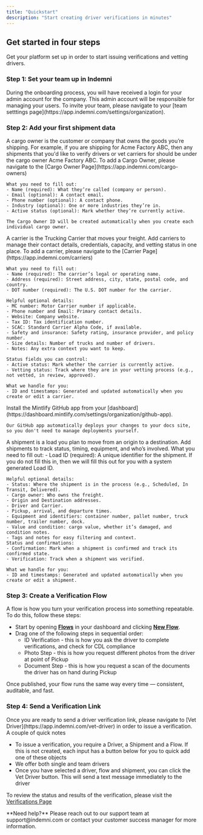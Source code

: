 ```yaml
---
title: "Quickstart"
description: "Start creating driver verifications in minutes"
---
```


## Get started in four steps

Get your platform set up in order to start issuing verifications and vetting drivers.

### Step 1: Set your team up in Indemni

<AccordionGroup>
  <Accordion icon="users" title="Invite your team">
    During the onboarding process, you will have received a login for your admin account for the company. This admin account will be responsible for managing your users. To invite your team, please navigate to your [team setttings page](https://app.indemni.com/settings/organization).
  </Accordion>
</AccordionGroup>

### Step 2: Add your first shipment data

<AccordionGroup>
  <Accordion icon="box" title="Adding a Cargo Owner">
    A cargo owner is the customer or company that owns the goods you’re shipping. For example, if you are shipping for Acme Factory ABC, then any
    shipments that you'd like to verify drivers or vet carriers for should be under the cargo owner Acme Factory ABC. To add a Cargo Owner, please 
    navigate to the [Cargo Owner Page](https://app.indemni.com/cargo-owners)

    What you need to fill out:
    - Name (required): What they’re called (company or person).
    - Email (optional): A contact email.
    - Phone number (optional): A contact phone.
    - Industry (optional): One or more industries they’re in.
    - Active status (optional): Mark whether they’re currently active.

    The Cargo Owner ID will be created automatically when you create each individual cargo owner.
  </Accordion>
  <Accordion icon="truck" title="Adding a Carrier">
    A carrier is the Trucking Carrier that moves your freight. Add carriers to manage their contact details, credentials, capacity, and vetting status in one place. To add a carrier, please navigate to the [Carrier Page](https://app.indemni.com/carriers)

    What you need to fill out:
    - Name (required): The carrier’s legal or operating name.
    - Address (required): Street address, city, state, postal code, and country.
    - DOT number (required): The U.S. DOT number for the carrier.

    Helpful optional details:
    - MC number: Motor Carrier number if applicable.
    - Phone number and Email: Primary contact details.
    - Website: Company website.
    - Tax ID: Tax identification number.
    - SCAC: Standard Carrier Alpha Code, if available.
    - Safety and insurance: Safety rating, insurance provider, and policy number.
    - Size details: Number of trucks and number of drivers.
    - Notes: Any extra context you want to keep.

    Status fields you can control:
    - Active status: Mark whether the carrier is currently active.
    - Vetting status: Track where they are in your vetting process (e.g., not vetted, in review, approved).

    What we handle for you:
    - ID and timestamps: Generated and updated automatically when you create or edit a carrier.
  </Accordion>
  <Accordion icon="steering-wheel" title="Adding a Driver">
    Install the Mintlify GitHub app from your [dashboard](https://dashboard.mintlify.com/settings/organization/github-app).
    
    Our GitHub app automatically deploys your changes to your docs site, so you don't need to manage deployments yourself.
</Accordion>
  <Accordion icon="clipboard-list" title="Adding a Shipment">
    A shipment is a load you plan to move from an origin to a destination. Add shipments to track status, timing, equipment, and who’s involved.
    What you need to fill out:
    - Load ID (required): A unique identifier for the shipment. If you do not fill this in, then we will fill this out for you with a 
    system generated Load ID.

    Helpful optional details:
    - Status: Where the shipment is in the process (e.g., Scheduled, In Transit, Delivered).
    - Cargo owner: Who owns the freight.
    - Origin and Destination addresses.
    - Driver and Carrier.
    - Pickup, arrival, and departure times.
    - Equipment and identifiers: container number, pallet number, truck number, trailer number, dock.
    - Value and condition: cargo value, whether it’s damaged, and condition notes.
    - Tags and notes for easy filtering and context.
    Status and confirmations:
    - Confirmation: Mark when a shipment is confirmed and track its confirmed state.
    - Verification: Track when a shipment was verified.

    What we handle for you:
    - ID and timestamps: Generated and updated automatically when you create or edit a shipment.
</Accordion>
</AccordionGroup>

### Step 3: Create a Verification Flow

<Accordion icon="diagram-project" title="Create a new flow">
  A flow is how you turn your verification process into something repeatable. To do this, follow these steps:

  - Start by opening [**Flows**](https://app.indemni.com/flows?page=1) in your dashboard and clicking [**New Flow**](https://app.indemni.com/flows/add-flow).  
  - Drag one of the following steps in sequential order:
    - ID Verification - this is how you ask the driver to complete verifications, and check for CDL compliance
    - Photo Step - this is how you request different photos from the driver at point of Pickup
    - Document Step - this is how you request a scan of the documents the driver has on hand during Pickup

  Once published, your flow runs the same way every time — consistent, auditable, and fast.
</Accordion>

### Step 4: Send a Verification Link

<Accordion icon="paper-plane" title="Create a new flow">
  Once you are ready to send a driver verification link, please navigate to [Vet Driver](https://app.indemni.com/vet-driver) in order 
  to issue a verification. A couple of quick notes

  - To issue a verification, you require a Driver, a Shipment and a Flow. If this is not created, each input has a button below for you to quick 
  add one of these objects 
  - We offer both single and team drivers 
  - Once you have selected a driver, flow and shipment, you can click the Vet Driver button. This will send a text message immediately to the driver 

  To review the status and results of the verification, please visit the [Verifications Page](https://app.indemni.com/verifications)
</Accordion>

<Note>
  **Need help?** Please reach out to our support team at support@indemni.com or contact your customer success manager for more information.
</Note>
